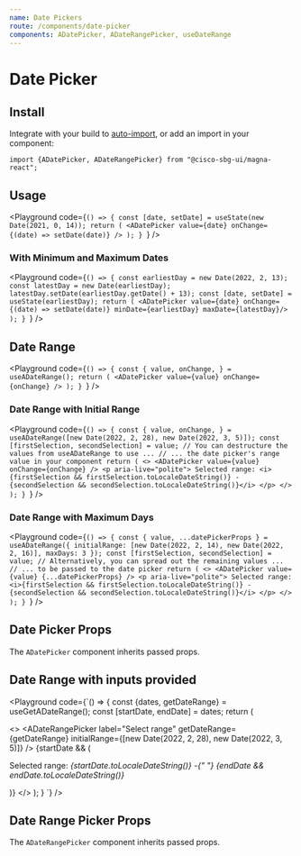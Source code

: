 ```yaml
---
name: Date Pickers
route: /components/date-picker
components: ADatePicker, ADateRangePicker, useDateRange
---
```


# Date Picker

## Install

Integrate with your build to [auto-import](/#integrating), or add an import in your component:

```
import {ADatePicker, ADateRangePicker} from "@cisco-sbg-ui/magna-react";
```

## Usage

<Playground
  code={`() => {
  const [date, setDate] = useState(new Date(2021, 0, 14));
  return (
    <ADatePicker value={date} onChange={(date) => setDate(date)} />
  );
}
`}
/>

### With Minimum and Maximum Dates

<Playground
  code={`() => {
  const earliestDay = new Date(2022, 2, 13);
  const latestDay = new Date(earliestDay);
  latestDay.setDate(earliestDay.getDate() + 13);
  const [date, setDate] = useState(earliestDay);
  return (
    <ADatePicker value={date} onChange={(date) => setDate(date)} minDate={earliestDay} maxDate={latestDay}/>
  );
}
`}
/>

## Date Range

<Playground
  code={`() => {
  const { value, onChange, } = useADateRange();
  return (
    <ADatePicker value={value} onChange={onChange} />
  );
}
`}
/>

### Date Range with Initial Range

<Playground
  code={`() => {
  const { value, onChange, } = useADateRange([new Date(2022, 2, 28), new Date(2022, 3, 5)]);
  const [firstSelection, secondSelection] = value;
  // You can destructure the values from useADateRange to use ...
  // ... the date picker's range value in your component
  return (
    <>
      <ADatePicker value={value} onChange={onChange} />
        <p aria-live="polite">
          Selected range: <i>{firstSelection && firstSelection.toLocaleDateString()} - {secondSelection && secondSelection.toLocaleDateString()}</i>
        </p>
    </>
  );
}
`}
/>

### Date Range with Maximum Days

<Playground
  code={`() => {
  const { value, ...datePickerProps } = useADateRange({
    initialRange: [new Date(2022, 2, 14), new Date(2022, 2, 16)],
    maxDays: 3
  });
  const [firstSelection, secondSelection] = value;
  // Alternatively, you can spread out the remaining values ...
  // ... to be passed to the date picker
  return (
    <>
      <ADatePicker value={value} {...datePickerProps} />
      <p aria-live="polite">
        Selected range: <i>{firstSelection && firstSelection.toLocaleDateString()} - {secondSelection && secondSelection.toLocaleDateString()}</i>
      </p>
    </>
  );
}
`}
/>

## Date Picker Props

The `ADatePicker` component inherits passed props.

<Props of="ADatePicker" />

## Date Range with inputs provided

<Playground
  code={`() => {
  const {dates, getDateRange} = useGetADateRange();
  const [startDate, endDate] = dates;
return (

<>
  <ADateRangePicker
    label="Select range"
    getDateRange={getDateRange}
    initialRange={[new Date(2022, 2, 28), new Date(2022, 3, 5)]}
  />
  {startDate && (
    <p aria-live="polite">
      Selected range:
      <i>
        {startDate.toLocaleDateString()} -{" "}
        {endDate && endDate.toLocaleDateString()}
      </i>
    </p>
  )}
</>
); } `} />

## Date Range Picker Props

The `ADateRangePicker` component inherits passed props.

<Props of="ADateRangePicker" />
